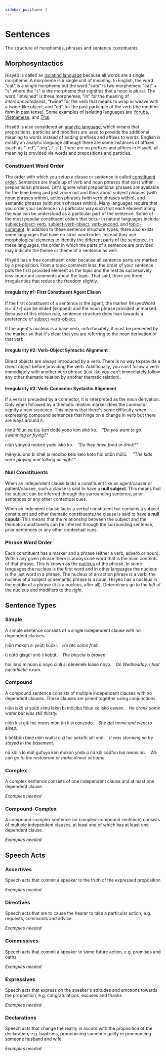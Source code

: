 ```yaml
---
sidebar_position: 2
---
```



# Sentences

The structure of morphemes, phrases and sentence constituents.

## Morphosyntactics

Hisyëö is called an [isolating
language](https://en.wikipedia.org/wiki/Isolating_language) because all words
are a single morpheme. A morpheme is a single unit of meaning. In English, the
word "cat" is a single morpheme but the word "cats" is two morphemes: "cat" +
"s" where the "s" is the morpheme that signifies that a noun is plural. The word
"intwined" is three morphemes, "in" for the meaning of *interconnectedness*,
"twine" for the verb that means to wrap or weave with a twine-like object, and
"ed" for the past participle of the verb (the modifier form in past tense). Some
examples of isolating languages are
[Yoruba](https://en.wikipedia.org/wiki/Yoruba_language#Grammar),
[Vietnamese](https://en.wikipedia.org/wiki/Vietnamese_grammar), and
[Thai](https://en.wikipedia.org/wiki/Thai_language#Grammar).

Hisyëö is also considered an [analytic
language](https://en.wikipedia.org/wiki/Analytic_language), which means that
prepositions, particles and modifiers are used to provide the additional meaning
to words instead of adding prefixes and affixes to words. English is mostly an
analytic language although there are some instances of affixes (such as "-ed",
"-ing", "-s"). There are no prefixes and affices in Hisyëö, all meaning is
provided via words and prepositions and particles.

### Constituent Word Order

The order with which you setup a clause or sentence is called [constituent
order](https://en.wikipedia.org/wiki/Word_order#Constituent_word_orders).
Sentences are made up of verb and noun phrases that exist within prepositional
phrases. Let's ignore what prepositional phrases are available for the time
being and just zoom out and think about subject phrases (with noun phrases
within), action phrases (with verb phrases within), and semantic phrases (with
noun phrases within). Many languages require that you order your sentence in a
particular way such that each element along the way can be understood as a
paritcular part of the sentence. Some of the most popular constituent orders
that occur in natural languages include:
[subject-object-verb](https://en.wikipedia.org/wiki/Subject%E2%80%93object%E2%80%93verb_word_order),
[subject-verb-object](https://en.wikipedia.org/wiki/Subject%E2%80%93verb%E2%80%93object_word_order),
[verb-second](https://en.wikipedia.org/wiki/V2_word_order), and
[topic-comment](https://en.wikipedia.org/wiki/Topic_and_comment). In addition to
these sentence structure types, there also exists some languages that have no
strict word order. Instead they use morphological elements to identify the
different parts of the sentence. In these languages, the order in which the
parts of a sentence are provided may indicate the theme or theme of a sentence
as well.

Hisyëö has a free constituent order because all sentence parts are marked by a
preposition. From a topic-comment lens, the order of your sentence puts the
first provided element as the topic and the rest as successively less important
comments about the topic. That said, there are three irregularities that reduce
the freedom slightly. 

#### Irregularity #1: First Constituent Agent Elision

If the first constituent of a sentence is the agent, the marker (HisyeoWord is='ü'/>) can
be elided (skipped) and the noun phrase provided unmarked. Because of this
elision rule, sentence structure does lean towards a preference of
[subject-verb-object](https://en.wikipedia.org/wiki/Subject%E2%80%93verb%E2%80%93object_word_order).

If the agent's nucleus is a base verb, unfortunately, it must be preceded by the
marker so that it's clear that you are referring to the noun derivation of that
verb.

#### Irregularity #2: Verb-Object Syntactic Alignment

Direct objects are always introduced by a verb. There is no way to provide a
direct object before providing the verb. Additionally, you can't follow a verb
immediately with another verb phrase (just like you can't immediately follow any
other thematic relation by another thematic relation).

#### Irregularity #3: Verb-Connector Syntactic Alignment

If a verb is preceded by a connector, it is interpreted as the noun derivation.
Only when followed by a thematic relation marker does the connector signify a
new sentence. This means that there's some difficulty when expressing compound
sentences that hinge on a change in verb but there are ways around it.

<HisyeoTabs>
    <p>nimü fölun xe tüu kon dodë yodo kon xikö ko.&emsp;<em>"Do you want to go swimming or flying?"</em></p>
    <p>niün yünyoü mokon yodo iskö ko.&emsp;<em>"Do they have food or drink?"</em></p>
    <p>mënyüu onö bı öhël bı möcibo kelo kelo köto hoi bıtün mülü. &emsp;<em>"The kids were playing and talking all night."</em></p>
</HisyeoTabs>

### Null Constituents

When an independent clause lacks a constituent like an agent/causer or
patient/causee, such a clause is said to have a **null subject**. This means
that the subject can be inferred through the surrounding sentence, prior
sentences or any other contextual cues.

When an indendent clause lacks a verbal constituent but contains a subject
constituent and other thematic constituents,the clause is said to have a **null
copula**. This means that the relationship between the subject and the thematic
constituents can be inferred through the surrounding sentence, prior sentences
or any other contextual cues.

### Phrase Word Order

Each constituent has a marker and a phrase (either a verb, adverb or noun).
Within any given phrase there is always one word that is the main contents of
that phrase. This is known as the
[nucleus](https://en.wikipedia.org/wiki/Head_(linguistics)) of the phrase. In
some languages the nucleus is the first word and in other languages the nucleus
is the last word in a phrase. The nucleus of an action phrase is a verb, the
nucleus of a subject or semantic phrase is a noun. Hisyëö has a nucleus in the
middle of a phrase (it *is* a nucleus, after all). Determiners go to the *left*
of the nucleus and modifiers to the *right*.

## Sentence Types

### Simple

A simple sentence consists of a single independent clause with no dependent
clauses.

<HisyeoTabs>
    <p>niün mokon si yoüti küöxı.&emsp;<em>He ate some fruit.</em></p>
    <p>ü oütö gisgül onö lı kobüt.&emsp;<em>The bicycle is broken.</em></p>
    <p>hoi lono mihüon ü noyo cinli si dënëmëk kiösö noyo.&emsp;<em>On Wednesday, I had my athletic exam.</em></p>
</HisyeoTabs>

### Compound

A compound sentence consists of multiple independent clauses with no dependent
clauses. These clauses are joined together using conjunctions.

<HisyeoTabs>
    <p>niün iskö si yoüti ximu lëkın bı möcibo fölun xe iskö eswen.&emsp;<em>He drank some water but was still thirsty.</em></p>
    <p>niün lı si gik hoi nıwos niün ün lı si conzodo.&emsp;<em>She got home and went to sleep.</em></p>
    <p>lı bökbün binë niün wuitsi cızi hoi sokofü sël onö.&emsp;<em>It was storming so he stayed in the basement.</em></p>
    <p>nü köi lı lö müt gufuyo kon mokon yodo ü nü köi cöüfon hoi nıwos nü.&emsp;<em>We can go to the restuarant or make dinner at home.</em></p>
</HisyeoTabs>

### Complex

A complex sentence consists of one independent clause and at least one dependent
clause.

*Examples needed*

### Compound-Complex

A compound–complex sentence (or complex–compound sentence) consists of multiple
independent clauses, at least one of which has at least one dependent clause.

*Examples needed*

## Speech Acts

### Assertives

Speech acts that commit a speaker to the truth of the expressed proposition

*Examples needed*

### Directives

Speech acts that are to cause the hearer to take a particular action, e.g.
requests, commands and advice

*Examples needed*

### Commissives

Speech acts that commit a speaker to some future action, e.g. promises and oaths

*Examples needed*

### Expressives

Speech acts that express on the speaker's attitudes and emotions towards the
proposition, e.g. congratulations, excuses and thanks

*Examples needed*

### Declarations
Speech acts that change the reality in accord with the proposition of the
declaration, e.g. baptisms, pronouncing someone guilty or pronouncing someone
husband and wife

*Examples needed*

<HisyeoTooltip/>